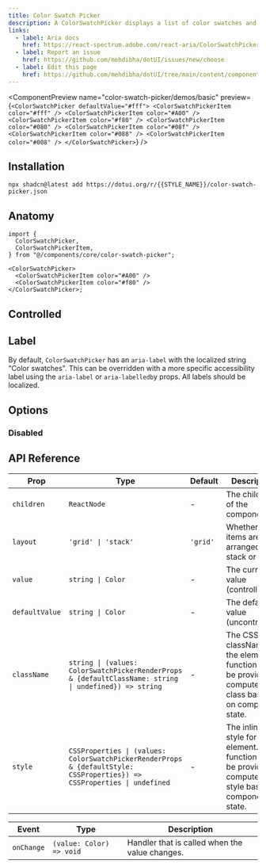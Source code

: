 ```yaml
---
title: Color Swatch Picker
description: A ColorSwatchPicker displays a list of color swatches and allows a user to select one of them.
links:
  - label: Aria docs
    href: https://react-spectrum.adobe.com/react-aria/ColorSwatchPicker.html
  - label: Report an issue
    href: https://github.com/mehdibha/dotUI/issues/new/choose
  - label: Edit this page
    href: https://github.com/mehdibha/dotUI/tree/main/content/components/colors/color-swatch-picker.mdx?plain=1
---
```


<ComponentPreview
  name="color-swatch-picker/demos/basic"
  preview={`<ColorSwatchPicker defaultValue="#fff">
    <ColorSwatchPickerItem color="#fff" />
    <ColorSwatchPickerItem color="#A00" />
    <ColorSwatchPickerItem color="#f80" />
    <ColorSwatchPickerItem color="#080" />
    <ColorSwatchPickerItem color="#08f" />
    <ColorSwatchPickerItem color="#088" />
    <ColorSwatchPickerItem color="#008" />
  </ColorSwatchPicker>`}
/>

## Installation

```package-install
npx shadcn@latest add https://dotui.org/r/{{STYLE_NAME}}/color-swatch-picker.json
```

## Anatomy

```tsx
import {
  ColorSwatchPicker,
  ColorSwatchPickerItem,
} from "@/components/core/color-swatch-picker";

<ColorSwatchPicker>
  <ColorSwatchPickerItem color="#A00" />
  <ColorSwatchPickerItem color="#f80" />
</ColorSwatchPicker>;
```

## Controlled

<ComponentPreview name="color-swatch-picker/demos/controlled" />

## Label

By default, `ColorSwatchPicker` has an `aria-label` with the localized string "Color swatches". This can be overridden with a more specific accessibility label using the `aria-label` or `aria-labelledb`y props. All labels should be localized.

## Options

### Disabled

<ComponentPreview name="color-swatch-picker/demos/disabled" />

## API Reference

| Prop           | Type                                                                                                                    | Default  | Description                                                                                                  |
| -------------- | ----------------------------------------------------------------------------------------------------------------------- | -------- | ------------------------------------------------------------------------------------------------------------ |
| `children`     | `ReactNode`                                                                                                             | -        | The children of the component.                                                                               |
| `layout`       | `'grid' \| 'stack'`                                                                                                     | `'grid'` | Whether the items are arranged in a stack or grid.                                                           |
| `value`        | `string \| Color`                                                                                                       | -        | The current value (controlled).                                                                              |
| `defaultValue` | `string \| Color`                                                                                                       | -        | The default value (uncontrolled).                                                                            |
| `className`    | `string \| (values: ColorSwatchPickerRenderProps & {defaultClassName: string \| undefined}) => string`                  | -        | The CSS className for the element. A function may be provided to compute the class based on component state. |
| `style`        | `CSSProperties \| (values: ColorSwatchPickerRenderProps & {defaultStyle: CSSProperties}) => CSSProperties \| undefined` | -        | The inline style for the element. A function may be provided to compute the style based on component state.  |

| Event      | Type                     | Description                                    |
| ---------- | ------------------------ | ---------------------------------------------- |
| `onChange` | `(value: Color) => void` | Handler that is called when the value changes. |
